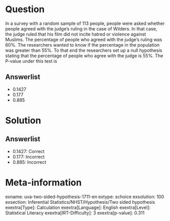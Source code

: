 Question
========

In a survey with a random sample of 113 people, people were asked whether people agreed with the judge's ruling in the case of Wilders. In that case, the judge ruled that his film did not incite hatred or violence against Muslims. The percentage of people who agreed with the judge's ruling was 60%. The researchers wanted to know if the percentage in the population was greater than 55%. To that end the researchers set up a null hypothesis stating that the percentage of people who agree with the judge is 55%. The P-value under this test is

Answerlist
----------

* 0.1427
* 0.177
* 0.885

Solution
========

Answerlist
----------

* 0.1427: Correct
* 0.177: Incorrect
* 0.885: Incorrect

Meta-information
================
exname: uva-two-sided-hypothesis-1711-en
extype: schoice
exsolution: 100
exsection: Inferential Statistics/NHST/Hypothesis/Two sided hypothesis
exextra[Type]: Calculation
exextra[Language]: English
exextra[Level]: Statistical Literacy
exextra[IRT-Difficulty]: 3
exextra[p-value]: 0.311

